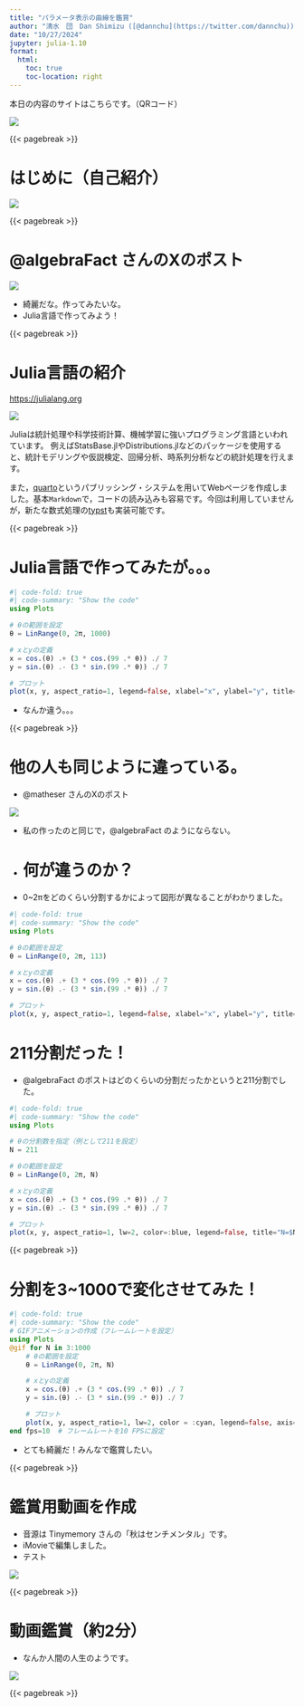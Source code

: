 ```yaml
---
title: "パラメータ表示の曲線を鑑賞"
author: "清水　団　Dan Shimizu ([@dannchu](https://twitter.com/dannchu)) "
date: "10/27/2024"
jupyter: julia-1.10
format:
  html:
    toc: true
    toc-location: right
---
```


本日の内容のサイトはこちらです。（QRコード）

![](https://shimizudan.github.io/20240629sundaymath/QR6237.png)

{{< pagebreak >}}

# はじめに（自己紹介）


 ![](https://shimizudan.github.io/20241027sundaymath/001.jpeg)


{{< pagebreak >}}


# @algebraFact さんのXのポスト

 ![](https://shimizudan.github.io/20241027sundaymath/002.png)

 - 綺麗だな。作ってみたいな。
 - Julia言語で作ってみよう！

{{< pagebreak >}}


# Julia言語の紹介


 [https://julialang.org](https://julialang.org)

 ![](https://shimizudan.github.io/20240225-2sundaymath/pic24.png)

Juliaは統計処理や科学技術計算、機械学習に強いプログラミング言語といわれています。 例えばStatsBase.jlやDistributions.jlなどのパッケージを使用すると、統計モデリングや仮説検定、回帰分析、時系列分析などの統計処理を行えます。

また，[quarto](https://quarto.org)というパブリッシング・システムを用いてWebページを作成しました。基本`Markdown`で，コードの読み込みも容易です。今回は利用していませんが，新たな数式処理の[typst](https://typst.app)も実装可能です。


{{< pagebreak >}}

# Julia言語で作ってみたが。。。

```julia
#| code-fold: true
#| code-summary: "Show the code"
using Plots

# θの範囲を設定
θ = LinRange(0, 2π, 1000)

# xとyの定義
x = cos.(θ) .+ (3 * cos.(99 .* θ)) ./ 7
y = sin.(θ) .- (3 * sin.(99 .* θ)) ./ 7

# プロット
plot(x, y, aspect_ratio=1, legend=false, xlabel="x", ylabel="y", title="Parametric Plot")

```

- なんか違う。。。

{{< pagebreak >}}

# 他の人も同じように違っている。

- @matheser さんのXのポスト

 ![](https://shimizudan.github.io/20241027sundaymath/003.png)

- 私の作ったのと同じで，@algebraFact のようにならない。
- 
# 何が違うのか？
- 0~2πをどのくらい分割するかによって図形が異なることがわかりました。

```julia
#| code-fold: true
#| code-summary: "Show the code"
using Plots

# θの範囲を設定
θ = LinRange(0, 2π, 113)

# xとyの定義
x = cos.(θ) .+ (3 * cos.(99 .* θ)) ./ 7
y = sin.(θ) .- (3 * sin.(99 .* θ)) ./ 7

# プロット
plot(x, y, aspect_ratio=1, legend=false, xlabel="x", ylabel="y", title="Parametric Plot")

```


# 211分割だった！

- @algebraFact のポストはどのくらいの分割だったかというと211分割でした。

```julia
#| code-fold: true
#| code-summary: "Show the code"
using Plots

# θの分割数を指定（例として211を設定）
N = 211

# θの範囲を設定
θ = LinRange(0, 2π, N)

# xとyの定義
x = cos.(θ) .+ (3 * cos.(99 .* θ)) ./ 7
y = sin.(θ) .- (3 * sin.(99 .* θ)) ./ 7

# プロット
plot(x, y, aspect_ratio=1, lw=2, color=:blue, legend=false, title="N=$N points",axis=false,grid=false)

```


{{< pagebreak >}}

# 分割を3~1000で変化させてみた！

```julia
#| code-fold: true
#| code-summary: "Show the code"
# GIFアニメーションの作成（フレームレートを設定）
using Plots
@gif for N in 3:1000
    # θの範囲を設定
    θ = LinRange(0, 2π, N)

    # xとyの定義
    x = cos.(θ) .+ (3 * cos.(99 .* θ)) ./ 7
    y = sin.(θ) .- (3 * sin.(99 .* θ)) ./ 7

    # プロット
    plot(x, y, aspect_ratio=1, lw=2, color = :cyan, legend=false, axis=false, grid=false, background_color=:black,title="$N",)
end fps=10  # フレームレートを10 FPSに設定

```

- とても綺麗だ！みんなで鑑賞したい。

{{< pagebreak >}}


# 鑑賞用動画を作成

- 音源は Tinymemory さんの「秋はセンチメンタル」です。
- iMovieで編集しました。
- テスト
  

 ![](https://shimizudan.github.io/20241027sundaymath/004.png)



{{< pagebreak >}}

# 動画鑑賞（約2分）

- なんか人間の人生のようです。




 ![](https://youtu.be/5sJvXND0Y80)


{{< pagebreak >}}

